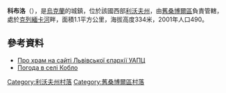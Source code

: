 {{coord|49|26|20|N|23|6|25|E|scale:100000|display=title}}

'''科布洛'''（{{lang-uk|Кобло}}），是[[烏克蘭|烏克蘭]]的城鎮，位於該國西部[[利沃夫州|利沃夫州]]，由[[舊桑博爾區|舊桑博爾區]]負責管轄，處於[[克列緬卡河_(德涅斯特河支流)|克列緬卡河]]畔，面積1.1平方公里，海拔高度334米，2001年人口490。

==參考資料==
*[http://uaoc.lviv.ua/index.php?id=53 Про храм на сайті Львівської єпархії УАПЦ] {{Wayback|url=http://uaoc.lviv.ua/index.php?id=53 |date=20201128200113 }}
* [http://weather.in.ua/ua/l'vovskaja/10827 Погода в селі Кобло] {{Wayback|url=http://weather.in.ua/ua/l'vovskaja/10827 |date=20160305094353 }}

[[Category:利沃夫州村落|Category:利沃夫州村落]]
[[Category:舊桑博爾區村落|Category:舊桑博爾區村落]]


{{Lviv-geo-stub}}